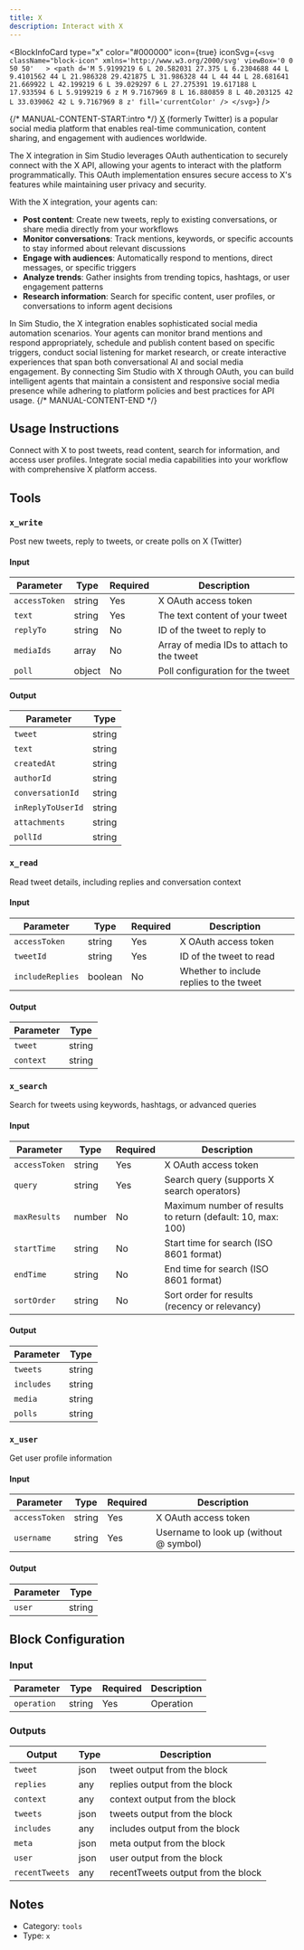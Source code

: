 ```yaml
---
title: X
description: Interact with X
---
```



<BlockInfoCard 
  type="x"
  color="#000000"
  icon={true}
  iconSvg={`<svg className="block-icon" xmlns='http://www.w3.org/2000/svg' viewBox='0 0 50 50'   >
      <path
        d='M 5.9199219 6 L 20.582031 27.375 L 6.2304688 44 L 9.4101562 44 L 21.986328 29.421875 L 31.986328 44 L 44 44 L 28.681641 21.669922 L 42.199219 6 L 39.029297 6 L 27.275391 19.617188 L 17.933594 6 L 5.9199219 6 z M 9.7167969 8 L 16.880859 8 L 40.203125 42 L 33.039062 42 L 9.7167969 8 z'
        fill='currentColor'
      />
    </svg>`}
/>

{/* MANUAL-CONTENT-START:intro */}
[X](https://x.com/) (formerly Twitter) is a popular social media platform that enables real-time communication, content sharing, and engagement with audiences worldwide.

The X integration in Sim Studio leverages OAuth authentication to securely connect with the X API, allowing your agents to interact with the platform programmatically. This OAuth implementation ensures secure access to X's features while maintaining user privacy and security.

With the X integration, your agents can:

- **Post content**: Create new tweets, reply to existing conversations, or share media directly from your workflows
- **Monitor conversations**: Track mentions, keywords, or specific accounts to stay informed about relevant discussions
- **Engage with audiences**: Automatically respond to mentions, direct messages, or specific triggers
- **Analyze trends**: Gather insights from trending topics, hashtags, or user engagement patterns
- **Research information**: Search for specific content, user profiles, or conversations to inform agent decisions

In Sim Studio, the X integration enables sophisticated social media automation scenarios. Your agents can monitor brand mentions and respond appropriately, schedule and publish content based on specific triggers, conduct social listening for market research, or create interactive experiences that span both conversational AI and social media engagement. By connecting Sim Studio with X through OAuth, you can build intelligent agents that maintain a consistent and responsive social media presence while adhering to platform policies and best practices for API usage.
{/* MANUAL-CONTENT-END */}


## Usage Instructions

Connect with X to post tweets, read content, search for information, and access user profiles. Integrate social media capabilities into your workflow with comprehensive X platform access.



## Tools

### `x_write`

Post new tweets, reply to tweets, or create polls on X (Twitter)

#### Input

| Parameter | Type | Required | Description |
| --------- | ---- | -------- | ----------- |
| `accessToken` | string | Yes | X OAuth access token |
| `text` | string | Yes | The text content of your tweet |
| `replyTo` | string | No | ID of the tweet to reply to |
| `mediaIds` | array | No | Array of media IDs to attach to the tweet |
| `poll` | object | No | Poll configuration for the tweet |

#### Output

| Parameter | Type |
| --------- | ---- |
| `tweet` | string |
| `text` | string |
| `createdAt` | string |
| `authorId` | string |
| `conversationId` | string |
| `inReplyToUserId` | string |
| `attachments` | string |
| `pollId` | string |

### `x_read`

Read tweet details, including replies and conversation context

#### Input

| Parameter | Type | Required | Description |
| --------- | ---- | -------- | ----------- |
| `accessToken` | string | Yes | X OAuth access token |
| `tweetId` | string | Yes | ID of the tweet to read |
| `includeReplies` | boolean | No | Whether to include replies to the tweet |

#### Output

| Parameter | Type |
| --------- | ---- |
| `tweet` | string |
| `context` | string |

### `x_search`

Search for tweets using keywords, hashtags, or advanced queries

#### Input

| Parameter | Type | Required | Description |
| --------- | ---- | -------- | ----------- |
| `accessToken` | string | Yes | X OAuth access token |
| `query` | string | Yes | Search query \(supports X search operators\) |
| `maxResults` | number | No | Maximum number of results to return \(default: 10, max: 100\) |
| `startTime` | string | No | Start time for search \(ISO 8601 format\) |
| `endTime` | string | No | End time for search \(ISO 8601 format\) |
| `sortOrder` | string | No | Sort order for results \(recency or relevancy\) |

#### Output

| Parameter | Type |
| --------- | ---- |
| `tweets` | string |
| `includes` | string |
| `media` | string |
| `polls` | string |

### `x_user`

Get user profile information

#### Input

| Parameter | Type | Required | Description |
| --------- | ---- | -------- | ----------- |
| `accessToken` | string | Yes | X OAuth access token |
| `username` | string | Yes | Username to look up \(without @ symbol\) |

#### Output

| Parameter | Type |
| --------- | ---- |
| `user` | string |



## Block Configuration

### Input

| Parameter | Type | Required | Description | 
| --------- | ---- | -------- | ----------- | 
| `operation` | string | Yes | Operation |



### Outputs

| Output | Type | Description |
| ------ | ---- | ----------- |
| `tweet` | json | tweet output from the block |
| `replies` | any | replies output from the block |
| `context` | any | context output from the block |
| `tweets` | json | tweets output from the block |
| `includes` | any | includes output from the block |
| `meta` | json | meta output from the block |
| `user` | json | user output from the block |
| `recentTweets` | any | recentTweets output from the block |


## Notes

- Category: `tools`
- Type: `x`
